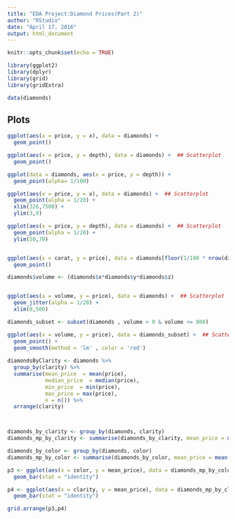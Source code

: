 ```yaml
---
title: "EDA Project:Diamond Prices(Part 2)"
author: "RStudio"
date: "April 17, 2016"
output: html_document
---
```


```r
knitr::opts_chunk$set(echo = TRUE)
```


```r
library(ggplot2)
library(dplyr)
library(grid)
library(gridExtra)
```

```r

data(diamonds)

```


## Plots


```r

ggplot(aes(x = price, y = x), data = diamonds) + 
  geom_point() 

ggplot(aes(x = price, y = depth), data = diamonds) +  ## Scatterplot
  geom_point()

ggplot(data = diamonds, aes(x = price, y = depth)) + 
  geom_point(alpha= 1/100)

ggplot(aes(x = price, y = x), data = diamonds) +  ## Scatterplot
  geom_point(alpha = 1/20) +
  xlim(326,7500) +
  ylim(3,9) 

ggplot(aes(x = price, y = depth), data = diamonds) +  ## Scatterplot
  geom_point(alpha = 1/20) +
  ylim(50,70)


ggplot(aes(x = carat, y = price), data = diamonds[floor(1/100 * nrow(diamonds) + 1) :53940 , ] ) +  ## Scatterplot
  geom_point()

diamonds$volume <- (diamonds$x*diamonds$y*diamonds$z)


ggplot(aes(x = volume, y = price), data = diamonds) +  ## Scatterplot
  geom_jitter(alpha = 1/20) +
  xlim(0,500) 

diamonds_subset <- subset(diamonds , volume > 0 & volume <= 800)

ggplot(aes(x = volume, y = price), data = diamonds_subset) +  ## Scatterplot
  geom_point() +
  geom_smooth(method = 'lm' , color = 'red')
  
diamondsByClarity <- diamonds %>% 
  group_by(clarity) %>%
  summarise(mean_price  = mean(price),
            median_price  = median(price),
            min_price  = min(price),
            max_price = max(price),
            n = n()) %>% 
  arrange(clarity)



diamonds_by_clarity <- group_by(diamonds, clarity)
diamonds_mp_by_clarity <- summarise(diamonds_by_clarity, mean_price = mean(price))

diamonds_by_color <- group_by(diamonds, color)
diamonds_mp_by_color <- summarise(diamonds_by_color, mean_price = mean(price))

p3 <- ggplot(aes(x = color, y = mean_price), data = diamonds_mp_by_color) +  ## Scatterplot
  geom_bar(stat = "identity")

p4 <- ggplot(aes(x = clarity, y = mean_price), data = diamonds_mp_by_clarity) +  ## Scatterplot
  geom_bar(stat = "identity")

grid.arrange(p3,p4)

```


